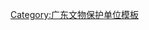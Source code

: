 {{Navbox
|name = 广东文保
|title = [[广东省]]各级文物保护单位
|above = 国家级：[[广东全国重点文物保护单位列表]]　　省级：[[广东省文物保护单位]]
|listclass=hlist
|state = {{{state<includeonly>|collapsed</includeonly>}}}
 
|group2 = [[广州市文物保护单位|广州市]]
|list2 = 
*[[越秀区文物保护单位|越秀区]]
*[[荔湾区文物保护单位|荔湾区]]
*[[海珠区文物保护单位|海珠区]]
*[[天河区文物保护单位|天河区]]
*[[廣州市白雲區文物保護單位|白云区]]
*[[黄埔区文物保护单位|黄埔区]]
*[[番禺区文物保护单位|番禺区]]
*[[花都区文物保护单位|花都区]]
*[[南沙区文物保护单位|南沙区]]
*[[从化区文物保护单位|从化区]]
*[[增城区文物保护单位|增城区]]
 
|group3 = [[深圳市文物保护单位|深圳市]]
|list3 = 
*[[福田区文物保护单位|福田区]]
*[[罗湖区文物保护单位|罗湖区]]
*[[南山区文物保护单位|南山区]]
*[[宝安区文物保护单位|宝安区]]
*[[龙岗区文物保护单位|龙岗区]]
*[[盐田区文物保护单位|盐田区]]
 
|group4 =[[韶关市文物保护单位|韶关市]]
|list4 = 
*[[浈江区文物保护单位|浈江区]]
*[[武江区文物保护单位|武江区]]
*[[曲江区文物保护单位|曲江区]]
*[[乐昌市文物保护单位|乐昌市]]
*[[南雄市文物保护单位|南雄市]]
*[[始兴县文物保护单位|始兴县]]
*[[仁化县文物保护单位|仁化县]]
*[[翁源县文物保护单位|翁源县]]
*[[新丰县文物保护单位|新丰县]]
*[[乳源瑶族自治县文物保护单位|乳源瑶族自治县]]
 
|group5 = [[珠海市文物保护单位|珠海市]]
|list5 = 
*[[香洲区文物保护单位|香洲区]]
*[[斗门区文物保护单位|斗门区]]
*[[金湾区文物保护单位|金湾区]]
 
|group6 = [[汕头市文物保护单位|汕头市]]
|list6 = 
*[[金平区文物保护单位|金平区]]
*[[龙湖区文物保护单位|龙湖区]]
*[[濠江区文物保护单位|濠江区]]
*[[潮阳区文物保护单位|潮阳区]]
*[[潮南区文物保护单位|潮南区]]
*[[澄海区文物保护单位|澄海区]]
*[[南澳县文物保护单位|南澳县]]
 
|group7 = [[佛山市文物保护单位|佛山市]]
|list7 = 
*[[禅城区文物保护单位|禅城区]]
*[[南海区各级文物保护单位列表|南海区]]
*[[顺德区文物保护单位|顺德区]]
*[[三水区文物保护单位|三水区]]
*[[高明区文物保护单位|高明区]]
 
|group8 =[[江门市文物保护单位|江门市]]
|list8 = 
*[[蓬江区文物保护单位|蓬江区]]
*[[江海区文物保护单位|江海区]]
*[[新会区文物保护单位|新会区]]
*[[台山市文物保护单位|台山市]]
*[[开平市文物保护单位|开平市]]
*[[鹤山市文物保护单位|鹤山市]]
*[[恩平市文物保护单位|恩平市]]
 
|group9 = [[湛江市文物保护单位|湛江市]]
|list9 = 
*[[赤坎区文物保护单位|赤坎区]]
*[[霞山区文物保护单位|霞山区]]
*[[坡头区文物保护单位|坡头区]]
*[[麻章区文物保护单位|麻章区]]
*[[廉江市文物保护单位|廉江市]]
*[[雷州市文物保护单位|雷州市]]
*[[吴川市文物保护单位|吴川市]]
*[[遂溪县文物保护单位|遂溪县]]
*[[徐闻县文物保护单位|徐闻县]]
 
|group10 = [[茂名市文物保护单位|茂名市]]
|list10 = 
*[[茂南区文物保护单位|茂南区]]
*[[电白区文物保护单位|电白区]]
*[[高州市文物保护单位|高州市]]
*[[化州市文物保护单位|化州市]]
*[[信宜市文物保护单位|信宜市]]
 
|group11 = [[肇庆市文物保护单位|肇庆市]]
|list11 = 
*[[端州区文物保护单位|端州区]]
*[[鼎湖区文物保护单位|鼎湖区]]
*[[高要市文物保护单位|高要市]]
*[[四会市文物保护单位|四会市]]
*[[广宁县文物保护单位|广宁县]]
*[[怀集县文物保护单位|怀集县]]
*[[封开县文物保护单位|封开县]]
*[[德庆县文物保护单位|德庆县]]
 
|group12 = [[惠州市文物保护单位|惠州市]]
|list12 = 
*[[惠城区文物保护单位|惠城区]]
*[[惠阳区文物保护单位|惠阳区]]
*[[博罗县文物保护单位|博罗县]]
*[[惠东县文物保护单位|惠东县]]
*[[龙门县文物保护单位|龙门县]]
 
|group13 = [[梅州市文物保护单位|梅州市]]
|list13 = 
*[[梅江区文物保护单位|梅江区]]
*[[梅县区文物保护单位|梅县区]]
*[[兴宁市文物保护单位|兴宁市]]
*[[大埔县文物保护单位|大埔县]]
*[[丰顺县文物保护单位|丰顺县]]
*[[五华县文物保护单位|五华县]]
*[[平远县文物保护单位|平远县]]
*[[蕉岭县文物保护单位|蕉岭县]]
 
|group14 = [[汕尾市文物保护单位|汕尾市]]
|list14 = 
*[[汕尾市城区文物保护单位|城区]]
*[[陆丰市文物保护单位|陆丰市]]
*[[海丰县文物保护单位|海丰县]]
*[[陆河县文物保护单位|陆河县]]
 
|group15 = [[河源市文物保护单位|河源市]]
|list15 = 
*[[源城区文物保护单位|源城区]]
*[[紫金县文物保护单位|紫金县]]
*[[龙川县文物保护单位|龙川县]]
*[[连平县文物保护单位|连平县]]
*[[和平县文物保护单位|和平县]]
*[[东源县文物保护单位|东源县]]
 
|group16 = [[阳江市文物保护单位|阳江市]]
|list16 = 
*[[江城区文物保护单位|江城区]]
*[[阳东区文物保护单位|阳东区]]
*[[阳春市文物保护单位|阳春市]]
*[[阳西县文物保护单位|阳西县]]
 
|group17 =[[清远市文物保护单位|清远市]]
|list17 = 
*[[清城区文物保护单位|清城区]]
*[[清新区文物保护单位|清新区]]
*[[英德市文物保护单位|英德市]]
*[[连州市文物保护单位|连州市]]
*[[佛冈县文物保护单位|佛冈县]]
*[[阳山县文物保护单位|阳山县]]
*[[连山壮族瑶族自治县文物保护单位|连山壮族瑶族自治县]]
*[[连南瑶族自治县文物保护单位|连南瑶族自治县]]
 
|group18 = [[东莞市文物保护单位|东莞市]]
|list18 =
*-
|group19 = [[中山市文物保护单位|中山市]]
|list19 =
*-
 
|group20 =[[潮州市文物保护单位|潮州市]]
|list20 = 
*[[湘桥区文物保护单位|湘桥区]]
*[[潮安区文物保护单位|潮安区]]
*[[饶平县文物保护单位|饶平县]]
 
|group21 = [[揭阳市文物保护单位|揭阳市]]
|list21 = 
*[[榕城区文物保护单位|榕城区]]
*[[揭东区文物保护单位|揭东区]]
*[[普宁市文物保护单位|普宁市]]
*[[揭西县文物保护单位|揭西县]]
*[[惠来县文物保护单位|惠来县]]
 
|group22 =[[云浮市文物保护单位|云浮市]]
|list22 = 
*[[云城区文物保护单位|云城区]]
*[[云安区文物保护单位|云安区]]
*[[罗定市文物保护单位|罗定市]]
*[[新兴县文物保护单位|新兴县]]
*[[郁南县文物保护单位|-{zh-hant:鬱南;zh-hans:郁南}-县]]
}}<noinclude>
[[Category:广东文物保护单位模板]]
</noinclude>